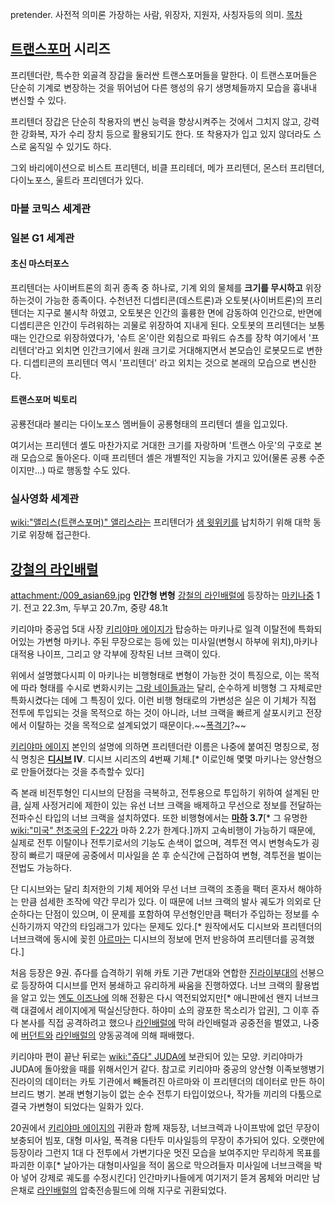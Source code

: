 pretender. 사전적 의미론 가장하는 사람, 위장자, 지원자, 사칭자등의 의미.
[[목차]]

== [[트랜스포머]] 시리즈 ==
프리텐더란, 특수한 외골격 장갑을 둘러싼 트랜스포머들을 말한다. 이 트랜스포머들은 단순히 기계로 변장하는 것을 뛰어넘어 다른 행성의 유기 생명체들까지 모습을 흉내내 변신할 수 있다.

프리텐더 장갑은 단순히 착용자의 변신 능력을 향상시켜주는 것에서 그치지 않고, 강력한 강화복, 자가 수리 장치 등으로 활용되기도 한다. 또 착용자가 입고 있지 않더라도 스스로 움직일 수 있기도 하다.

그외 바리에이션으로  비스트 프리텐더, 비클 프리테더, 메가 프리텐더, 몬스터 프리텐더, 다이노포스, 울트라 프리덴더가 있다.

=== 마블 코믹스 세계관 ===
=== 일본 G1 세계관 ===
==== 초신 마스터포스 ====
프리텐더는 사이버트론의 희귀 종족 중 하나로, 기계 외의 물체를 '''크기를 무시하고''' 위장하는것이 가능한 종족이다. 수천년전 디셉티콘(데스트론)과 오토봇(사이버트론)의 프리텐더는 지구로 불시착 하였고, 오토봇은 인간의 훌륭한 면에 감동하여 인간으로, 반면에 디셉티콘은 인간이 두려워하는 괴물로 위장하여 지내게 된다. 오토봇의 프리텐더는 보통때는 인간으로 위장하였다가, '슈트 온'이란 외침으로 파워드 슈츠를 장착 여기에서 '프리텐더'라고 외치면 인간크기에서 원래 크기로 거대해지면서 본모습인 로봇모드로 변한다. 디셉티콘의 프리텐더 역시 '프리텐더' 라고 외치는 것으로 본래의 모습으로 변신한다.

==== 트랜스포머 빅토리 ====
공룡전대라 불리는 다이노포스 멤버들이 공룡형태의 프리텐더 셸을 입고있다.

여기서는 프리텐더 셸도 마찬가지로 거대한 크기를 자랑하며 '트랜스 아웃'의 구호로 본래 모습으로 돌아온다. 이때 프리텐더 셸은 개별적인 지능을 가지고 있어(물론 공룡 수준이지만...) 따로 행동할 수도 있다.
=== 실사영화 세계관 ===
[[wiki:"앨리스(트랜스포머)" 앨리스]]라는 프리텐더가 [[샘 윗위키]]를 납치하기 위해 대학 동기로 위장해 접근한다.

== [[강철의 라인배럴]] ==
attachment:/009_asian69.jpg
'''인간형 변형'''
[[강철의 라인배럴]]에 등장하는 [[마키나]]중 1기.
전고 22.3m, 두부고 20.7m, 중량 48.1t

키리야마 중공업 5대 사장 [[키리야마 에이지]]가 탑승하는 마키나로 일격 이탈전에 특화되어있는 가변형 마키나. 주된 무장으로는 등에 있는 미사일(변형시 하부에 위치),마키나 대적용 나이프, 그리고 양 각부에 장착된 너브 크랙이 있다.

위에서 설명했다시피 이 마키나는 비행형태로 변형이 가능한 것이 특징으로, 이는 목적에 따라 형태를 수시로 변화시키는 [[그랑 네이들]]과는 달리, 순수하게 비행형 그 자체로만 특화시켰다는 데에 그 특징이 있다. 이런 비행 형태로의 가변성은 실은 이 기체가 직접 전투에 투입되는 것을 목적으로 하는 것이 아니라, 너브 크랙을 빠르게 살포시키고 전장에서 이탈하는 것을 목적으로 설계되었기 때문이다.~~[[폭격기]]?~~

[[키리야마 에이지]] 본인의 설명에 의하면 프리텐더란 이름은 나중에 붙여진 명칭으로, 정식 명칭은 '''[[디시브]] IV'''. 디시브 시리즈의 4번째 기체.[* 이로인해 몇몇 마키나는 양산형으로 만들어졌다는 것을 추측할수 있다]

즉 본래 비전투형인 디시브의 단점을 극복하고, 전투용으로 투입하기 위하여 설계된 만큼, 실제 사정거리에 제한이 있는 유선 너브 크랙을 배제하고 무선으로 정보를 전달하는 전파수신 타입의 너브 크랙을 설치하였다.
또한 비행형에서는 '''[[마하]] 3.7'''[* 그 유명한 [[wiki:"미국" 천조국]]의 [[F-22]]가 마하 2.2가 한계다.]까지 고속비행이 가능하기 때문에, 실제로 전투 이탈이나 전투기로서의 기능도 손색이 없으며, 격투전 역시 변형속도가 굉장히 빠르기 때문에 공중에서 미사일을 쏜 후 순식간에 근접하여 변형, 격투전을 벌이는 전법도 가능하다.

단 디시브와는 달리 최저한의 기체 제어와 무선 너브 크랙의 조종을 팩터 혼자서 해야하는 만큼 섬세한 조작에 약간 무리가 있다. 이 때문에 너브 크랙의 발사 궤도가 의외로 단순하다는 단점이 있으며, 이 문제를 포함하여 무선형인만큼 팩터가 주입하는 정보를 수신하기까지 약간의 타임래그가 있다는 문제도 있다.[* 원작에서도 디시브와 프리텐더의 너브크랙에 동시에 꽂힌 [[아르마]]는 디시브의 정보에 먼저 반응하여 프리텐더를 공격했다.]

처음 등장은 9권. 쥬다를 습격하기 위해 카토 기관 7번대와 연합한 [[진라이]]부대의 선봉으로 등장하여 디시브를 먼저 봉쇄하고 유리하게 싸움을 진행하였다. 너브 크랙의 활용법을 알고 있는 [[엔도 이즈나]]에 의해 전황은 다시 역전되었지만[* 애니판에선 왠지 너브크랙 대결에서 레이지에게 떡실신당한다. 하야미 쇼의 광포한 목소리가 압권], 그 이후 쥬다 본사를 직접 공격하려고 했으나 [[라인배럴]]에 막혀 라인배럴과 공중전을 벌였고, 나중에 [[버던트]]와 [[라인배럴]]의 양동공격에 의해 패배했다.

키리야마 편이 끝난 뒤로는 [[wiki:"쥬다" JUDA]]에 보관되어 있는 모양. 키리야마가 JUDA에 돌아왔을 때를 위해서인거 같다.
참고로 키리야마 중공의 양산형 이족보행병기 진라이의 데이터는 카토 기관에서 빼돌려진 아르마와 이 프리텐더의 데이터로 만든 하이브리드 병기. 본래 변형기능이 없는 순수 전투기 타입이었으나, 작가들 끼리의 다툼으로 결국 가변형이 되었다는 일화가 있다.

20권에서 [[키리야마 에이지]]의 귀환과 함께 재등장, 너브크렉과 나이프밖에 없던 무장이 보충되어 빔포, 대형 미사일, 폭격용 다탄두 미사일등의 무장이 추가되어 있다. 오랫만에 등장이라 그런지 1대 다 전투에서 가변기다운 멋진 모습을 보여주지만 무리하게 목표를 파괴한 이후[* 날아가는 대형미사일을 적이 몸으로 막으려들자 미사일에 너브크랙을 박아 넣어 강제로 궤도를 수정시킨다] 인간마키나들에게 여기저기 뜯겨 몸체와 머리만 남은채로 [[라인배럴]]의 압축전송필드에 의해 지구로 귀환되었다.
